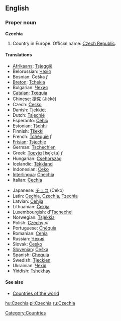 ==English==

===Proper noun===
'''Czechia'''

# Country in Europe. Official name: [[Czech Republic]].

====Translations====
{{top}}
*[[Afrikaans]]: [[Tsjeggië]]
*Belorussian: [[Чэхія]]
*Bosnian: Češka ''f''
*[[Breton]]: [[Tchekia]]
*Bulgarian: [[Чехия]]
*[[Catalan]]: [[Txèquia]] 
*Chinese: [[捷克]] (Jiékè)
*Czech: [[Česko]] 
*Danish: [[Tjekkiet]] 
*Dutch: [[Tsjechië]]
*Esperanto: [[Ĉeĥio]]
*Estonian: [[Tšehhi]]
*Finnish: [[Tšekki]]
*French: [[Tchéquie]] ''f''
*[[Frisian]]: [[Tsjechje]]
*German: [[Tschechien]]
*Greek: [[Τσεχία]] [ʦe̞ˈçiˌa] ''f''
*Hungarian: [[Csehország]]
*Icelandic: [[Tékkland]]
*Indonesian: [[Ceko]]
*[[Interlingua]]: [[Chechia]]
*Italian: [[Cechia]]
{{mid}}
*Japanese: [[チェコ]] (Ceko)
*Latin: [[Cechia]], [[Czechia]], [[Tzechia]]
*Latvian: [[Čehija]]
*Lithuanian: [[Čekija]]
*Luxembourgish: d'[[Tschechei]]
*Norwegian: [[Tsjekkia]]
*Polish: [[Czechy]] ''pl''
*Portuguese: [[Chéquia]]
*Romanian: [[Cehia]]
*Russian: [[Чехия]]
*Slovak: [[Česko]]
*[[Slovenian]]: [[Češka]]
*Spanish: [[Chequia]]
*Swedish: [[Tjeckien]]
*Ukrainian: [[Чехія]]
*Yiddish: [[Tshekhay]]
{{bottom}}

====See also====
*[[Countries of the world]]

[[Category:Countries]]

[[hu:Czechia]]
[[pl:Czechia]]
[[ru:Czechia]]